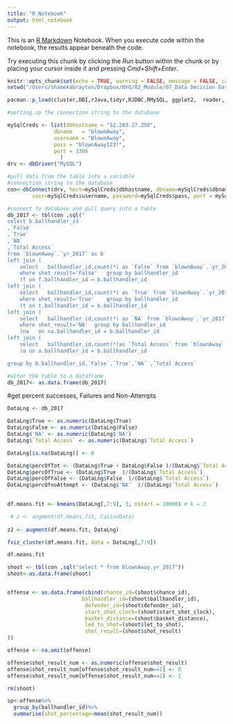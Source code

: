 ```yaml
---
title: "R Notebook"
output: html_notebook
---
```


This is an [R Markdown](http://rmarkdown.rstudio.com) Notebook. When you execute code within the notebook, the results appear beneath the code. 

Try executing this chunk by clicking the *Run* button within the chunk or by placing your cursor inside it and pressing *Cmd+Shift+Enter*. 

```r
knitr::opts_chunk$set(echo = TRUE, warning = FALSE, message = FALSE, cache = TRUE)
setwd("/Users/shamekabrayton/Dropbox/NYU/02_Module/07_Data Decision Data Making/Exam")

pacman::p_load(cluster,DBI,rJava,tidyr,RJDBC,RMySQL, ggplot2,  reader, forcats, DT, broom, tidyverse, shiny, dplyr,dbplyr,stringr, sjPlot, sjmisc, questionr, stargazer, rio, ggeffects, FSelector)
```



```r
#setting up the connection string to the database

mySqlCreds <- list(dbhostname = "52.203.27.250",
               dbname   = "blownAway",
               username = "BlownAway",
               pass = "blownAway123!",
               port = 3306
                 )
drv <- dbDriver("MySQL")

```


```r
#pull data from the table into a variable 
#connection string to the database
con<-dbConnect(drv, host=mySqlCreds$dbhostname, dbname=mySqlCreds$dbname, 
        user=mySqlCreds$username, password=mySqlCreds$pass, port = mySqlCreds$port)

#connect to database and pull query into a table
db_2017 <- tbl(con ,sql("
select b.ballhandler_id
,`False`
,`True`
,`NA`
,`Total Access`
from `blownAway`.`yr_2017` as b
left join (
	select   ballhandler_id,count(*) as `False` from `blownAway`.`yr_2017`
	where shot_result='False' 	group by ballhandler_id
	)f on f.ballhandler_id = b.ballhandler_id
left join (
	select   ballhandler_id,count(*) as `True` from `blownAway`.`yr_2017`
	where shot_result='True' 	group by ballhandler_id
	)t on t.ballhandler_id = b.ballhandler_id
left join (
	select   ballhandler_id,count(*) as `NA` from `blownAway`.`yr_2017`
	where shot_result='NA' 	group by ballhandler_id
	)na   on na.ballhandler_id = b.ballhandler_id
left join (
	select   ballhandler_id,count(*)as `Total Access` from `blownAway`.`yr_2017` 	group by ballhandler_id
	)a on a.ballhandler_id = b.ballhandler_id

group by b.ballhandler_id,`False`,`True`,`NA` ,`Total Access`                        "))

#alter the table to a dataframe
db_2017<- as.data.frame(db_2017)


```
#get percent successes, Failures and Non-Attempts
```r

DataLng <- db_2017

DataLng$True <- as.numeric(DataLng$True)
DataLng$False <- as.numeric(DataLng$False)
DataLng$'NA' <- as.numeric(DataLng$'NA')
DataLng$`Total Access` <- as.numeric(DataLng$`Total Access`)

DataLng[is.na(DataLng)] <- 0

DataLng$percOfTot <- (DataLng$True + DataLng$False )/(DataLng$`Total Access`)
DataLng$percOfTrue <- (DataLng$True  )/(DataLng$`Total Access`)
DataLng$percOfFalse <- (DataLng$False  )/(DataLng$`Total Access`)
DataLng$percOfnoAttempt <- (DataLng$'NA'  )/(DataLng$`Total Access`)
  
```

```r

df.means.fit <- kmeans(DataLng[,7:9], 3, nstart = 10000) # k = 3

 # z <- augment(df.means.fit, CasinoData)
 
z2 <- augment(df.means.fit, DataLng) 

fviz_cluster(df.means.fit, data = DataLng[,7:9])

df.means.fit
```



```r


shoot <- tbl(con ,sql("select * from blownAway.yr_2017"))
shoot<-as.data.frame(shoot)


offense <- as.data.frame(cbind(chance_id=(shoot$chance_id),
                        ballhandler_id=(shoot$ballhandler_id),
                         defender_id=(shoot$defender_id),
                         start_shot_clock=(shoot$start_shot_clock),
                         basket_distance=(shoot$basket_distance),
                         led_to_shot=(shoot$let_to_shot),
                         shot_result=(shoot$shot_result)
))

offense <- na.omit(offense)

offense$shot_result_num <- as.numeric(offense$shot_result)
offense$shot_result_num[offense$shot_result_num==1] <- 0
offense$shot_result_num[offense$shot_result_num==2] <- 1

rm(shoot)
```

```r

sp<-offense%>% 
  group_by(ballhandler_id)%>% 
  summarise(shot_percentage=mean(shot_result_num))

```

